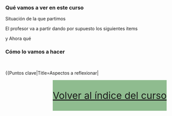 <div class="slide">
===Qué vamos a ver en este curso===
;Situación de la que partimos
El profesor va a partir dando por supuesto los siguientes items
</div>
<div class="slide">
{{Objetivos|Title=Situación actual|
;Estudiado primero de DAW o DAM
;Sabemos programar en java u otro lenguaje Orientado a Objetos
;Nos gusta la programación
;Creo que me gusta mucho el desarrollo web
}}
</div>
<div class="slide">
;y Ahora qué
{{Objetivos|Title=Qué cambiará|
;Vamos a seguir programando pero con algunos cambios
}}
</div>
<div class="slide">
{{Objetivos|Title=Aprendiendo php|
*Seguiremos implementando algoritmos (eso siempre)
}}
</div>
<div class="slide">
{{Objetivos|Title=Aprendiendo php|
*Va a cambiar en entorno en el cual van a correr las aplicaciones, va a ser en un entorno cliente/servidor
}}
</div>
<div class="slide">
{{Objetivos|Title=Aprendiendo php|
*Va a cambiar el lenguaje de programación y un poco su paradigma. Lenguajes interpretados de de tipado dinámico fuertemente orientados a las expresiones PHP
}}
</div>
<div class="slide">
{{Objetivos|Title=Aprendiendo php|
*Nuestro trabajo va a ser una parte de un todo.
}}
</div>

<div class="slide">
{{Objetivos|Title=Aprendiendo php|
*Dependemos de muchos elementos
#Necesitamos la programación del cliente,
#Necesitamos la página dónde embeber nuestro código,
#Necesitmos la red,
#Necesitamos http para transferir nuestras aplicaciones, datos y el resultado de nuestro código,
}}
</div>



<div class="slide">
{{Objetivos|Title=Aprendiendo php|
#Necesitamos un servidor web que residirá en un hosting,
#El código normalmente se ejecutará en una máquina diferente en la que estamos desarrollando, y esto despista un poco. Siempre en un servicio dedicado: '''''El servidor Web'''''
}}
</div>

<div class="slide">
{{Objetivos|Title=Aprendiendo php|
;Va a cambiar el entorno en el cual vamos a desarrollar las aplicaciones
}}
</div>

<div class="slide">
===Cómo lo vamos a hacer===
<br />
{{Puntos clave|
*Muy importante, entender lo qué se hace
}}
</div>

<div class="slide">
{{Puntos clave|Title=Aspectos a reflexionar|
*Entender las cosas y dedicarle un tiempo para asimilarlas.
}}
</div>

<div class="slide">
{{Puntos clave|Title=Aspectos a reflexionar|
*Todas las que estáis aquí sois inteligentes. La inteligencia es una característica de las personas.
}}
</div>
<div class="slide">
{{Puntos clave|Title=Aspectos a reflexionar|
*No todas las personas aprendemos de la misma forma, pero sí que tenemos la facultad de aprender.
}}
</div>
<div class="slide">
{{Puntos clave|Title=Aspectos a reflexionar|
*Lo que sí que me ha demostrado la experiencia es que
{{MRM_Actividad|Title=Fundamental|
A PROGRAMAR SE APRENDE PROGRAMANDO.
}}
 No es algo que se estudie, se practica.
}}
</div>
<div class="slide">

{{Puntos clave|Title=Aspectos a reflexionar|
*No hay prisa y el avance está asegurado si en el camino damos pasos seguros.
}}
</div>
<div class="slide">
{{Puntos clave|Title=Aspectos a reflexionar|
*No debe de haber pausa para llegar a alcanzar nuestro objetivo.
*Ver todo el temario no es el objetivo principal.
}}

</div>
<div class="slide">
{{Puntos clave|Title=Aspectos a reflexionar|
*Este temario está pensado para que las empresas os abran las puertas cuando lleguéis a ella.
*Está pensado para '''''aprender a aprender''''' ....
}}
{{Puntos clave|Title=Aspectos a reflexionar|
</div>
<div class="slide">
{{Puntos clave|Title=Aspectos a reflexionar|
*El objetivo es '''''aprender disfrutando''''' (y sufriendo un poco je je …).
}}
</div>
<div class="slide">
{{Puntos clave|Title=Aspectos a reflexionar|
*Como profesor, he de decir que mi pretensión es daros el pistoletazo de salida, sois vosotros los que en vuestra carrera profesional habréis de '''''llegar lejos''''',
}}
</div>
<div class="slide">
{{Puntos clave|Title=Aspectos a reflexionar|
*Mi misión no es estar en una meta, es encaminaros a vosotros para que lleguéis a ella.
}}
</div>
<div class="slide">

{{MRM_Actividad|Title=Sobre el curso|
*Cada tema va a tener un soporte documental que intentará aclarar los contenidos
*Ese soporte se usará para explicar las clases presenciales.
}}
</div>

<div class="slide">
{{MRM_Actividad|Title=Sobre el curso|
*Cada tema tendrá ejemplos prácticas para poder asimilar los contenidos
*Cada tema intentará tener una práctica o trabajo que debéis entregar/presentar/defender para evaluaros
}}
</div>

<div style="float: right;font-size:30px;text-align:center;background-color:DarkSeaGreen">
[[Usuario:ManuelRomero/Distancia/NewPHP|Volver al índice del curso]]
</div>

</div>

